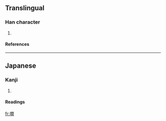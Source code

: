 ==Translingual==
===Han character===
{{Han char|rn=32|rad=土|as=12|sn=15|four=|canj=土日弓日 (GANA)}}
# {{defn|Han|sort=土12}}
====References====
{{Han ref|kx=0239.241|hdz=10489.101|uh=58B9|ud=22713}}
----
==Japanese==
===Kanji===
{{ja-kanji|grade=|rs=土12}}
# {{defn|Japanese}} 
====Readings====
{{ja-readings|on=|kun=[[まま]] (mama)}}

[[fr:墹]]